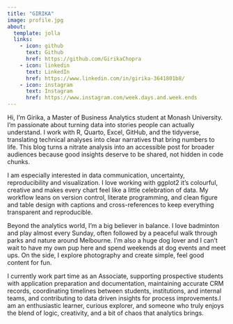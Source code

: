 ```yaml
---
title: "GIRIKA"
image: profile.jpg
about:
  template: jolla
  links:
    - icon: github
      text: Github
      href: https://github.com/GirikaChopra
    - icon: linkedin
      text: LinkedIn
      href: https://www.linkedin.com/in/girika-3641801b8/
    - icon: instagram
      text: Instagram
      href: https://www.instagram.com/week.days.and.week.ends
---
```


Hi, I’m Girika, a Master of Business Analytics student at Monash University. I’m passionate about turning data into stories people can actually understand. I work with R, Quarto, Excel, GitHub, and the tidyverse, translating technical analyses into clear narratives that bring numbers to life. This blog turns a nitrate analysis into an accessible post for broader audiences because good insights deserve to be shared, not hidden in code chunks.

I am especially interested in data communication, uncertainty, reproducibility and visualization. I love working with ggplot2 it’s colourful, creative and makes every chart feel like a little celebration of data. My workflow leans on version control, literate programming, and clean figure and table design with captions and cross-references to keep everything transparent and reproducible.

Beyond the analytics world, I’m a big believer in balance. I love badminton and play almost every Sunday, often followed by a peaceful walk through parks and nature around Melbourne. I’m also a huge dog lover and I can’t wait to have my own pup here and spend weekends at dog events and meet ups. On the side, I explore photography and create simple, feel good content for fun.

I currently work part time as an Associate, supporting prospective students with application preparation and documentation, maintaining accurate CRM records, coordinating timelines between students, institutions, and internal teams, and contributing to data driven insights for process improvements.I am an enthusiastic learner, curious explorer, and someone who truly enjoys the blend of logic, creativity, and a bit of chaos that analytics brings.
